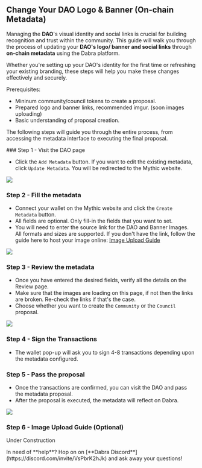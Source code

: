 
## Change Your DAO Logo & Banner (On-chain Metadata)

Managing the **DAO**'s visual identity and social links is crucial for building recognition and trust within the community. This guide will walk you through the process of updating your **DAO's logo/ banner and social links** through **on-chain metadata** using the Dabra platform.

Whether you're setting up your DAO's identity for the first time or refreshing your existing branding, these steps will help you make these changes effectively and securely.

<Callout type="info" emoji="ℹ️">
Prerequisites:

* Mininum community/council tokens to create a proposal.
* Prepared logo and banner links, recommended imgur. (soon images uploading)
* Basic understanding of proposal creation.
</Callout>

The following steps will guide you through the entire process, from accessing the metadata interface to executing the final proposal.

<Steps>
### Step 1 - Visit the DAO page

- Click the `Add Metadata` button. If you want to edit the existing metadata, click `Update Metadata`. 
You will be redirected to the Mythic website.

![](../source/logo-banner/logo1.png)

### Step 2 - Fill the metadata

- Connect your wallet on the Mythic website and click the `Create Metadata` button.
- All fields are optional. Only fill-in the fields that you want to set.
- You will need to enter the source link for the DAO and Banner Images. All formats and sizes are supported.
If you don't have the link, follow the guide here to host your image online: [Image Upload Guide](#step-6---upload-image-guide-optional)

![](../source/logo-banner/logo2.png) 

### Step 3 - Review the metadata

- Once you have entered the desired fields, verify all the details on the Review page.
- Make sure that the images are loading on this page, if not then the links are broken. Re-check the links 
if that's the case.
- Choose whether you want to create the `Community` or the `Council` proposal.

![](../source/logo-banner/logo3.png)

### Step 4 - Sign the Transactions

- The wallet pop-up will ask you to sign 4-8 transactions depending upon the metadata configured.

### Step 5 - Pass the proposal

- Once the transactions are confirmed, you can visit the DAO and pass the metadata proposal.
- After the proposal is executed, the metadata will reflect on Dabra.

![](../source/logo-banner/logo4.png)

### Step 6 - Image Upload Guide (Optional)

Under Construction
</Steps>


<Callout type="default" emoji="👉">
In need of **help**? Hop on on [**Dabra Discord**](https://discord.com/invite/VsPbrK2hJk) and ask away your questions!
</Callout>

